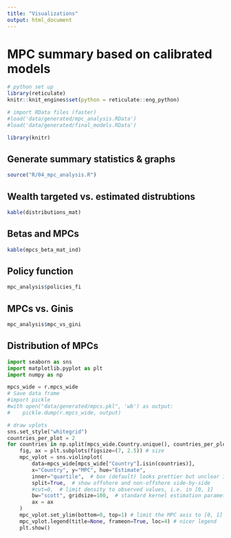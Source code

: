```yaml
---
title: "Visualizations"
output: html_document
---
```

<style type="text/css">
.main-container {
  max-width: 1800px;
  margin-left: auto;
  margin-right: auto;
}
</style>

# MPC summary based on calibrated models


```r
# python set up
library(reticulate)
knitr::knit_engines$set(python = reticulate::eng_python)

# import RData files (faster)
#load('data/generated/mpc_analysis.RData')
#load('data/generated/final_models.RData')

library(knitr)
```

## Generate summary statistics & graphs
```r
source("R/04_mpc_analysis.R")

```


## Wealth targeted vs. estimated distrubtions
```r
kable(distributions_mat)
```

## Betas and MPCs
```r
kable(mpcs_beta_mat_ind)
```

## Policy function
```r
mpc_analysis$policies_fi
```


## MPCs vs. Ginis
```r
mpc_analysis$mpc_vs_gini
```


## Distribution of MPCs
```python
import seaborn as sns
import matplotlib.pyplot as plt
import numpy as np

mpcs_wide = r.mpcs_wide
# Save data frame
#import pickle
#with open("data/generated/mpcs.pkl", 'wb') as output:
#    pickle.dump(r.mpcs_wide, output)

# draw vplots
sns.set_style("whitegrid")
countries_per_plot = 2
for countries in np.split(mpcs_wide.Country.unique(), countries_per_plot):
    fig, ax = plt.subplots(figsize=(7, 2.5)) # size
    mpc_vplot = sns.violinplot(
        data=mpcs_wide[mpcs_wide["Country"].isin(countries)], 
        x="Country", y="MPC", hue="Estimate",
        inner="quartile",  # box (default) looks prettier but unclear interpertation
        split=True,  # show offshore and non-offshore side-by-side
        #cut=0,  # limit density to observed values, i.e. in [0, 1]
        bw="scott", gridsize=100,  # standard kernel estimation parameters
        ax = ax
    )
    mpc_vplot.set_ylim(bottom=0, top=1) # limit the MPC axis to [0, 1]
    mpc_vplot.legend(title=None, frameon=True, loc=4) # nicer legend
    plt.show()
```

